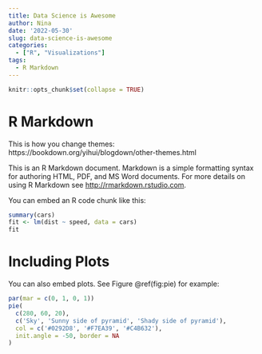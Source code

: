 ```yaml
---
title: Data Science is Awesome
author: Nina
date: '2022-05-30'
slug: data-science-is-awesome
categories:
  - ["R", "Visualizations"]
tags:
  - R Markdown
---
```


```r
knitr::opts_chunk$set(collapse = TRUE)
```

# R Markdown

This is how you change themes: https://bookdown.org/yihui/blogdown/other-themes.html

This is an R Markdown document. Markdown is a simple formatting syntax for authoring HTML, PDF, and MS Word documents. For more details on using R Markdown see <http://rmarkdown.rstudio.com>.

You can embed an R code chunk like this:

```r
summary(cars)
fit <- lm(dist ~ speed, data = cars)
fit
```

# Including Plots

You can also embed plots. See Figure \@ref(fig:pie) for example:

```r
par(mar = c(0, 1, 0, 1))
pie(
  c(280, 60, 20),
  c('Sky', 'Sunny side of pyramid', 'Shady side of pyramid'),
  col = c('#0292D8', '#F7EA39', '#C4B632'),
  init.angle = -50, border = NA
)
```
